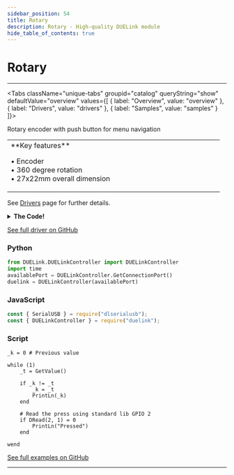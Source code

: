 ```yaml
---
sidebar_position: 54
title: Rotary
description: Rotary - High-quality DUELink module
hide_table_of_contents: true
---
```



# Rotary

<ImageSection 
  product="hikeypad4x4-c"
  tagline="High-quality DUELink module"
/>

---

<Tabs className="unique-tabs" groupid="catalog" queryString="show" defaultValue="overview"
  values={[
    {
        label: "Overview",
        value: "overview"
    },
    {
        label: "Drivers",
        value: "drivers"
    },
    {
        label: "Samples",
        value: "samples"
    }
]}>

<TabItem value="overview">

Rotary encoder with push button for menu navigation

<table><td width='50%'>
**Key features**

• Encoder<br/>
• 360 degree rotation<br/>
• 27x22mm overall dimension<br/>

</td><td width='50%'>

</td></table>

</TabItem>

<TabItem value="drivers">

See [Drivers](/docs/engine/drivers) page for further details.

<details>
<summary><strong>The Code!</strong></summary>

**Rotary Driver**

```text
##### Rotary Driver #####

fn DVer()
    return 1.0
fend

Alias(PinA=6,PinB=5,timeb=_x,timeAS=_y,timeAE=_z,val=_c)

fn Init()
    timeb = 0
    timeAS = 0
    timeAE = 0
    val = 0
    
    IStart("IntA", PinA, 2, 0)
    IStart("IntB", PinB, 0, 0)
fend

fn IntB()
    b = DRead(PinB,0)
    n = TickUs()
    
    if b = 0
        timeb = TickUs()
    else
        timeb = 0
    end    
fend

fn IntA()
    a = DRead(PinA,0)
    
    if timeAS = 0
        if a = 1
            return
        end
        
        timeAS = TickUs()
    else
        if a = 0
            timeAs = 0
            timeAE = 0      
            return
        else 
            timeAE = TickUs()
            
            if ((timeb < timeAE) && (timeb >timeAS ))
                val = val-1
            else
                val = val + 1
            end
            
            timeAE = 0
            timeAS = 0
        end
    end
fend

fn GetValue()
    return val
fend

Init()

####################
```

</details>

[See full driver on GitHub](https://github.com/ghi-electronics/duelink-website/tree/main/static/code/drivers)

</TabItem>

<TabItem value="samples">

### Python

```python
from DUELink.DUELinkController import DUELinkController
import time
availablePort = DUELinkController.GetConnectionPort()
duelink = DUELinkController(availablePort)
```

### JavaScript

```javascript
const { SerialUSB } = require("dlserialusb");
const { DUELinkController } = require("duelink");
```

### Script

```text
_k = 0 # Previous value
 
while (1)
    _t = GetValue()
     
    if _k != _t
        _k = _t
        PrintLn(_k)
    end
    
    # Read the press using standard lib GPIO 2
    if DRead(2, 1) = 0
        PrintLn("Pressed")
    end
    
wend

```

[See full examples on GitHub](https://github.com/ghi-electronics/duelink-website/tree/main/static/code/samples)

</TabItem>

</Tabs>

---

<OrderSection
    product="DUELink Rotary"
    partnumber="GDL-HIKEYPAD4X4-C"
    price="$0.00"
/>
